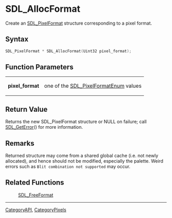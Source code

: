 = SDL_AllocFormat =

Create an [[SDL_PixelFormat]] structure corresponding to a pixel format.

== Syntax ==

<syntaxhighlight lang='c'>
SDL_PixelFormat * SDL_AllocFormat(Uint32 pixel_format);
</syntaxhighlight>

== Function Parameters ==

{|
|'''pixel_format'''
|one of the [[SDL_PixelFormatEnum]] values
|}

== Return Value ==

Returns the new SDL_PixelFormat structure or NULL on failure; call
[[SDL_GetError]]() for more information.



== Remarks ==

Returned structure may come from a shared global cache (i.e. not newly
allocated), and hence should not be modified, especially the palette. Weird
errors such as <code>Blit combination not supported</code> may occur.

== Related Functions ==

:[[SDL_FreeFormat]]

----
[[CategoryAPI]], [[CategoryPixels]]


